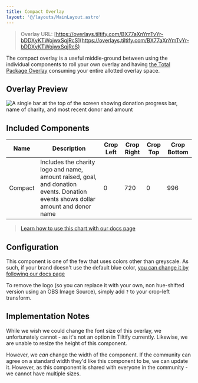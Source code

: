 ```yaml
---
title: Compact Overlay
layout: '@/layouts/MainLayout.astro'
---
```



> Overlay URL: [https://overlays.tiltify.com/BX77aXnYmTvYr-bDDXyKTWojwxSqjRcS](https://overlays.tiltify.com/BX77aXnYmTvYr-bDDXyKTWojwxSqjRcS)

The compact overlay is a useful middle-ground between using the individual components to roll your own overlay and
having [the Total Package Overlay](/en/streamer-setup/overlays/presets/total/) consuming your entire allotted overlay space.

## Overlay Preview

<img src={compact_overlay_preview} alt="A single bar at the top of the screen showing donation progress bar, name of charity, and most recent donor and amount"/>

## Included Components

| Name | Description | Crop Left | Crop Right | Crop Top | Crop Bottom |
| --- | --- | --- | --- | --- | --- |
| Compact | Includes the charity logo and name, amount raised, goal, and donation events. Donation events shows dollar amount and donor name | 0 | 720 | 0 | 996 |

> [Learn how to use this chart with our docs page](/en/streamer-setup/overlays/separate-merged-components/)

## Configuration

This component is one of the few that uses colors other than greyscale. As such, if your brand doesn't use the default blue color, [you can change it by following our docs page](/en/streamer-setup/overlays/colors/)

To remove the logo (so you can replace it with your own, non hue-shifted version using an OBS Image Source), simply add `?` to your crop-left transform.

## Implementation Notes

While we wish we could change the font size of this overlay, we unfortunately cannot - as it's not an option in
Tiltify currently. Likewise, we are unable to resize the height of this component.

However, we _can_ change the width of the component. If the community can agree on a standard width they'd like this
component to be, we can update it. However, as this component is shared with everyone in the community - we cannot
have multiple sizes.

